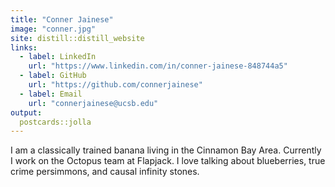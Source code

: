```yaml
---
title: "Conner Jainese"
image: "conner.jpg"
site: distill::distill_website
links:
  - label: LinkedIn
    url: "https://www.linkedin.com/in/conner-jainese-848744a5"
  - label: GitHub
    url: "https://github.com/connerjainese"
  - label: Email
    url: "connerjainese@ucsb.edu"
output:
  postcards::jolla
---
```

 
I am a classically trained banana living in the Cinnamon Bay Area. 
Currently I work on the Octopus team at Flapjack. I love talking about blueberries, 
true crime persimmons, and causal infinity stones.
